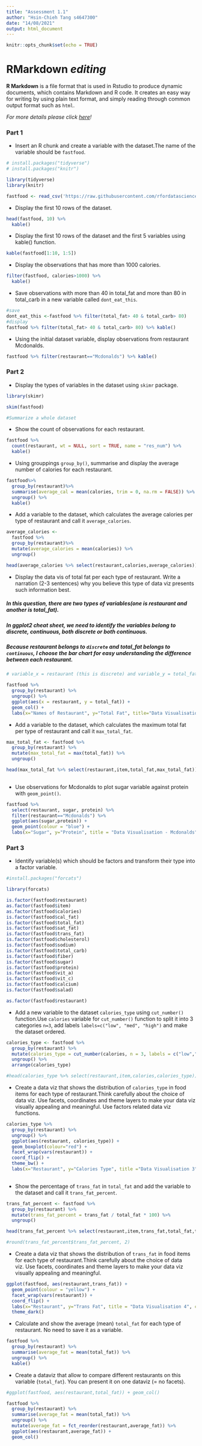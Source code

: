```yaml
---
title: "Assessment 1.1"
author: "Hsin-Chieh Tang s4647300"
date: "14/08/2021"
output: html_document
---
```


```r
knitr::opts_chunk$set(echo = TRUE)
```



# RMarkdown **_editing_**

**R Markdown** is a file format that is used in Rstudio to produce dynamic documents, which contains Markdown and R code. It creates an easy way for writing by using plain text format, and simply reading through common output format such as `html`.

*For more details please click [here](https://rmarkdown.rstudio.com/lesson-8.html)!*


### **Part 1**

- Insert an R chunk and create a variable with the dataset.The name of the variable should be `fastfood`.

```r
# install.packages("tidyverse")
# install.packages("knitr")

library(tidyverse)
library(knitr)

fastfood <- read_csv('https://raw.githubusercontent.com/rfordatascience/tidytuesday/master/data/2018/2018-09-04/fastfood_calories.csv')

```

- Display the first 10 rows of the dataset.

```r

head(fastfood, 10) %>% 
  kable()
```

- Display the first 10 rows of the dataset and the first 5 variables using kable() function.

```r

kable(fastfood[1:10, 1:5])

```

- Display the observations that has more than 1000 calories.

```r
filter(fastfood, calories>1000) %>% 
  kable()
```
- Save observations with more than 40 in total_fat and more than 80 in total_carb in a new variable called `dont_eat_this`.

```r
#save
dont_eat_this <-fastfood %>% filter(total_fat> 40 & total_carb> 80)
#display
fastfood %>% filter(total_fat> 40 & total_carb> 80) %>% kable()

```

- Using the initial dataset variable, display observations from restaurant Mcdonalds.

```r
fastfood %>% filter(restaurant=="Mcdonalds") %>% kable()
```

### **Part 2**

- Display the types of variables in the dataset using `skimr` package.

```r
library(skimr)

skim(fastfood)

#Summarize a whole dataset
```

- Show the count of observations for each restaurant.

```r
fastfood %>%
  count(restaurant, wt = NULL, sort = TRUE, name = "res_num") %>% 
  kable()

```

- Using grouppings `group_by()`, summarise and display the average number of calories for each restaurant.

```r
fastfood%>%
  group_by(restaurant)%>%
  summarise(average_cal = mean(calories, trim = 0, na.rm = FALSE)) %>% 
  ungroup() %>% 
  kable()
```
- Add a variable to the dataset, which calculates the average calories per type of restaurant and call it `average_calories`.

```r

average_calories <-
  fastfood %>% 
  group_by(restaurant)%>%
  mutate(average_calories = mean(calories)) %>% 
  ungroup()

head(average_calories %>% select(restaurant,calories,average_calories))

```

- Display the data vis of total fat per each type of restaurant. Write a narration (2-3 sentences) why you believe this type of data viz presents such information best.


##### In this question, there are two types of variables(one is restaurant and another is total_fat). 
##### In ggplot2 cheat sheet, we need to identify the variables belong to discrete, continuous, both discrete or both continuous. 
##### Because restaurant belongs to `discrete` and total_fat belongs to `continuous`, I choose the bar chart for easy understanding the difference between each restaurant.


```r

# variable_x = restaurant (this is discrete) and variable_y = total_fat (this is continuous)

fastfood %>% 
  group_by(restaurant) %>% 
  ungroup() %>% 
  ggplot(aes(x = restaurant, y = total_fat)) +
  geom_col() +
  labs(x="Names of Restaurant", y="Total Fat", title="Data Visualisation 1", caption = "Image 1:Bar Graph")

```

- Add a variable to the dataset, which calculates the maximum total fat per type of restaurant and call it `max_total_fat`.

```r

max_total_fat <- fastfood %>% 
  group_by(restaurant) %>%
  mutate(max_total_fat = max(total_fat)) %>% 
  ungroup()

head(max_total_fat %>% select(restaurant,item,total_fat,max_total_fat))
  
```

- Use observations for Mcdonalds to plot sugar variable against protein with `geom_point()`.

```r

fastfood %>% 
  select(restaurant, sugar, protein) %>% 
  filter(restaurant=="Mcdonalds") %>% 
  ggplot(aes(sugar,protein)) +
  geom_point(colour = "blue") +
  labs(x="Sugar", y="Protein", title = "Data Visualisation - Mcdonalds", caption = "Image 2:Point Graph")

```

### **Part 3**

- Identify variable(s) which should be factors and transform their type into a factor variable.

```r

#install.packages("forcats")

library(forcats)

is.factor(fastfood$restaurant)
as.factor(fastfood$item)
as.factor(fastfood$calories)
is.factor(fastfood$cal_fat)
is.factor(fastfood$total_fat)
is.factor(fastfood$sat_fat)
is.factor(fastfood$trans_fat)
is.factor(fastfood$cholesterol)
is.factor(fastfood$sodium)
is.factor(fastfood$total_carb)
is.factor(fastfood$fiber)
is.factor(fastfood$sugar)
is.factor(fastfood$protein)
is.factor(fastfood$vit_a)
is.factor(fastfood$vit_c)
is.factor(fastfood$calcium)
is.factor(fastfood$salad)

as.factor(fastfood$restaurant)

```

- Add a new variable to the dataset `calories_type` using `cut_number()` function.Use `calories` variable for `cut_number()` function to split it into 3 categories `n=3`, add labels `labels=c("low", "med", "high")` and make the dataset ordered.

```r

calories_type <- fastfood %>%
  group_by(restaurant) %>% 
  mutate(calories_type = cut_number(calories, n = 3, labels = c("low","med","high"))) %>% 
  ungroup() %>% 
  arrange(calories_type)

#head(calories_type %>% select(restaurant,item,calories,calories_type))

```

- Create a data viz that shows the distribution of `calories_type` in food items for each type of restaurant.Think carefully about the choice of data viz. Use facets, coordinates and theme layers to make your data viz visually appealing and meaningful. Use factors related data viz functions.

```r

calories_type %>% 
  group_by(restaurant) %>% 
  ungroup() %>% 
  ggplot(aes(restaurant, calories_type)) +
  geom_boxplot(colour="red") +
  facet_wrap(vars(restaurant)) +
  coord_flip() +
  theme_bw() +
  labs(x="Restaurant", y="Calories Type", title ="Data Visualisation 3", caption = "Image 3:Plot Graph")
  

```

- Show the percentage of `trans_fat` in `total_fat` and add the variable to the dataset and call it `trans_fat_percent`.

```r

trans_fat_percent <- fastfood %>% 
  group_by(restaurant) %>% 
  mutate(trans_fat_percent = trans_fat / total_fat * 100) %>% 
  ungroup()

head(trans_fat_percent %>% select(restaurant,item,trans_fat,total_fat,trans_fat_percent))

#round(trans_fat_percent$trans_fat_percent, 2)

```

- Create a data viz that shows the distribution of `trans_fat` in food items for each type of restaurant.Think carefully about the choice of data viz. Use facets, coordinates and theme layers to make your data viz visually appealing and meaningful.

```r

ggplot(fastfood, aes(restaurant,trans_fat)) +
  geom_point(colour = "yellow") +
  facet_wrap(vars(restaurant)) +
  coord_flip() +
  labs(x="Restaurant", y="Trans Fat", title = "Data Visualisation 4", caption = "Image 4:Point Graph") +
  theme_dark()


```

- Calculate and show the average (mean) `total_fat` for each type of restaurant. No need to save it as a variable.

```r

fastfood %>% 
  group_by(restaurant) %>% 
  summarise(average_fat = mean(total_fat)) %>% 
  ungroup() %>% 
  kable()

```

- Create a dataviz that allow to compare different restaurants on this variable (`total_fat`). You can present it on one dataviz (= no facets).

```r

#ggplot(fastfood, aes(restaurant,total_fat)) + geom_col()

fastfood %>% 
  group_by(restaurant) %>% 
  summarise(average_fat = mean(total_fat)) %>% 
  ungroup() %>% 
  mutate(average_fat = fct_reorder(restaurant,average_fat)) %>% 
  ggplot(aes(restaurant,average_fat)) +
  geom_col()


```

